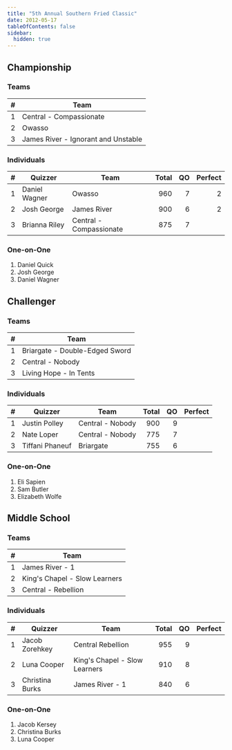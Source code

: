 ```yaml
---
title: "5th Annual Southern Fried Classic"
date: 2012-05-17
tableOfContents: false
sidebar:
  hidden: true
---
```


## Championship

### Teams

|    # | Team                                |
| ---: | ----------------------------------- |
|    1 | Central - Compassionate             |
|    2 | Owasso                              |
|    3 | James River - Ignorant and Unstable |

### Individuals

|    # | Quizzer       | Team                    | Total |   QO | Perfect |
| ---: | ------------- | ----------------------- | ----: | ---: | ------: |
|    1 | Daniel Wagner | Owasso                  |   960 |    7 |       2 |
|    2 | Josh George   | James River             |   900 |    6 |       2 |
|    3 | Brianna Riley | Central - Compassionate |   875 |    7 |         |

### One-on-One

1. Daniel Quick
2. Josh George
3. Daniel Wagner

## Challenger

### Teams

|    # | Team                           |
| ---: | ------------------------------ |
|    1 | Briargate - Double-Edged Sword |
|    2 | Central - Nobody               |
|    3 | Living Hope - In Tents         |

### Individuals

|    # | Quizzer         | Team             | Total |   QO | Perfect |
| ---: | --------------- | ---------------- | ----: | ---: | ------: |
|    1 | Justin Polley   | Central - Nobody |   900 |    9 |         |
|    2 | Nate Loper      | Central - Nobody |   775 |    7 |         |
|    3 | Tiffani Phaneuf | Briargate        |   755 |    6 |         |

### One-on-One

1. Eli Sapien
2. Sam Butler
3. Elizabeth Wolfe

## Middle School

### Teams

|    # | Team                          |
| ---: | ----------------------------- |
|    1 | James River - 1               |
|    2 | King's Chapel - Slow Learners |
|    3 | Central - Rebellion           |

### Individuals

|    # | Quizzer         | Team                          | Total |   QO | Perfect |
| ---: | --------------- | ----------------------------- | ----: | ---: | ------: |
|    1 | Jacob Zorehkey  | Central Rebellion             |   955 |    9 |         |
|    2 | Luna Cooper     | King's Chapel - Slow Learners |   910 |    8 |         |
|    3 | Christina Burks | James River - 1               |   840 |    6 |         |

### One-on-One

1. Jacob Kersey
2. Christina Burks
3. Luna Cooper

